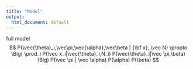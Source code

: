```yaml
---
title: "Model"
output:
  html_document: default
---
```

full model
$$
P(\vec{\theta}_i,\vec\pi,\vec{\alpha},\vec\beta | {\bf x}, \vec N) \propto
\Big(
\prod_i
P(\vec x_i|\vec{\theta}_i,N_i)
P(\vec{\theta}_i|\vec \pi,\beta)
\Big)
P(\vec \pi | \vec \alpha)
P(\alpha)
P(\beta)
$$



